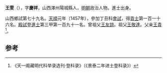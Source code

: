 '''王雯'''（{{bd|1420年||？}}），字'''慶祥'''，山西澤州陽城縣人，[[明朝|明朝]]政治人物。進士出身。

山西鄉試第七十九名。[[天顺_(明朝)|天順]]元年（1457年），參加丁丑科[[會試|會試]]，得[[貢士|貢士]]第一百一十六名。[[殿試|殿試]]登[[進士|進士]]第三甲第一百九十一名。曾祖父[[王友諒|王友諒]]。祖父[[王敬達|王敬達]]。父亲[[王貴|王貴]]<ref>《天一阁藏明代科举录选刊·登科录》（《景泰二年进士登科录》）</ref>。

==参考==
{{reflist}}
{{明朝人物小作品}}
{{天順元年丁丑科殿試金榜}}